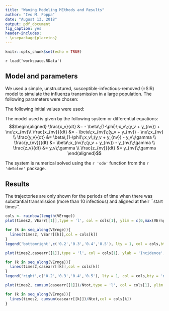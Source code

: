 ```yaml
---
title: "Waning Modeling MEthods and Results"
author: "Ivo M. Foppa"
date: "August 13, 2018"
output: pdf_document
fig_caption: yes
header-includes:
- \usepackage{placeins}
---
```


```r
knitr::opts_chunk$set(echo = TRUE)
```

`r load('workspace.RData')`

## Model and parameters
We used a simple, unstructured, susceptible-infectious-removed (=SIR) model to simulate the influenza transmission in a large population. The following parameters were chosen:

\begin{table}[ht]
\centering
	\begin{tabular}{|c|c|c|}
	\hline
		Parameter & Symbol & Value \\
		\hline
		Total Pop. & $N$ & $`r formatC(Ntot,format='e',digits=1)`$ \\
		Beginning vaccination uptake & $p_v$ & $`r vacc0`$\\
		vaccination uptake rate& $\nu$ & $`r v`$\\
		Removal rate & $\gamma$ & $`r gamma`$ \\
		Basic reprod. No. & $R_0$ & $`r r0`$\\
		Transmission coeff., unvacc. & $\beta = \frac{R_0\;\gamma}{N}$ & $`r r0`$\\
		Transmission coeff., vacc. & $\beta = \frac{R_0\;\gamma\;(1-\phi)}{N}$ & $`r r0`$\\
		VE & $\phi$ & $0.2,0.3,0.4,0.5$\\
		Pre-esisting immunity & $\epsilon$ & $`r epsilon`$ \\
		\hline
		
	\end{tabular}
\end{table}

The following initial values were used:

\begin{table}[ht]
\centering
	\begin{tabular}{|c|c|c|}
	\hline
		Parameter & Symbol & Value \\
		\hline
		No. susceptible, vacc. & $x_v$ & $`r formatC(xv0,format='e',digits=1)`$ \\
		No. susceptible, unvacc. & $x_{nv}$ & $`r formatC(xnv0,format='e',digits = 1)`$ \\
		No. infectious, vacc. & $y_v=\frac{p_v \;\phi}{p_v \;\phi + 1 - \phi}$ & $`r sapply(1:4,function(x) round(VErnge[x]*vacc0/(VErnge[x]*vacc0 + 1- vacc0),digits = 2))`$ \\
		No. infectious, unvacc. & $y_{nv}$ & $`r round(1 - yv0, digits = 2)`$ \\
		No. removed, vacc. & $z_v$ & $`r 0`$ \\
		No. removed, unvacc. & $z_{nv}$ & $`r 0`$ \\
		\hline
		
	\end{tabular}
\end{table}

The model used is given by the following system or differential equations:
$$\begin{aligned}
      \frac{x_v}{dt} &= - \beta\;(1-\phi)\;x_v\;(y_v + y_{nv}) + \nu\;x_{nv}\\
      \frac{x_{nv}}{dt} &= - \beta\;x_{nv}\;(y_v + y_{nv}) - \nu\;x_{nv} \\
      \frac{y_v}{dt} &= \beta\;(1-\phi)\;x_v\;(y_v + y_{nv}) - y_v\;\gamma \\
      \frac{y_{nv}}{dt} &= \beta\;x_{nv}\;(y_v + y_{nv}) - y_{nv}\;\gamma \\
      \frac{z_v}{dt} &= y_v\;\gamma \\
      \frac{z_{nv}}{dt} &= y_{nv}\;\gamma 
\end{aligned}$$

The system is numerical solved using the `r 'ode'` function from the `r 'deSolve'` package. 

## Results

The trajectories are only shown for the periods of time when there was substantial transmission (more than 10 infectious) and aligned at their ``start times''. 


```r
cols <- rainbow(length(VErnge))
plot(times2, VEarr[[1]],type = 'l', col = cols[1], ylim = c(0,max(VErnge)*1.1), ylab = 'VE est.', xlab = 'Day')

for (k in seq_along(VErnge)){
  lines(times2, VEarr[[k]],col = cols[k])
}
legend('bottomright',c('0.2','0.3','0.4','0.5'), lty = 1, col = cols,bty = 'n' ,title = 'VE')
```

\clearpage
```r

plot(times2,casearr[[1]],type = 'l', col = cols[1], ylab = 'Incidence', xlab = 'Day')

for (k in seq_along(VErnge)){
  lines(times2,casearr[[k]],col = cols[k])
}
legend('right',c('0.2','0.3','0.4','0.5'), lty = 1, col = cols,bty = 'n' ,title = 'VE')
```

```r

plot(times2, cumsum(casearr[[1]])/Ntot,type = 'l', col = cols[1], ylim = c(0,1), ylab = 'Attack rate', xlab = 'Day')

for (k in seq_along(VErnge)){
  lines(times2, cumsum(casearr[[k]])/Ntot,col = cols[k])
}
```

